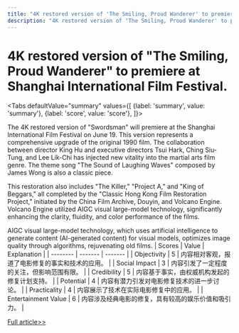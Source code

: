 ```yaml
---
title: "4K restored version of 'The Smiling, Proud Wanderer' to premiere at Shanghai International Film Festival."
description: "4K restored version of 'The Smiling, Proud Wanderer' to premiere at Shanghai International Film Festival."
---
```



# 4K restored version of "The Smiling, Proud Wanderer" to premiere at Shanghai International Film Festival.


<Tabs
	defaultValue="summary"
	values={[
	{label: 'summary', value: 'summary'},
	{label: 'score', value: 'score'},
]}>
<TabItem value="summary">


The 4K restored version of "Swordsman" will premiere at the Shanghai International Film Festival on June 19. This version represents a comprehensive upgrade of the original 1990 film. The collaboration between director King Hu and executive directors Tsui Hark, Ching Siu-Tung, and Lee Lik-Chi has injected new vitality into the martial arts film genre. The theme song "The Sound of Laughing Waves" composed by James Wong is also a classic piece.

This restoration also includes "The Killer," "Project A," and "King of Beggars," all completed by the "Classic Hong Kong Film Restoration Project," initiated by the China Film Archive, Douyin, and Volcano Engine. Volcano Engine utilized AIGC visual large-model technology, significantly enhancing the clarity, fluidity, and color performance of the films.

AIGC visual large-model technology, which uses artificial intelligence to generate content (AI-generated content) for visual models, optimizes image quality through algorithms, rejuvenating old films.
</TabItem>
<TabItem value="score">
	| Scores     | Value   | Explanation |
	| -------- | ------- | ------- |
	| Objectivity  | 5    | 内容相对客观，报道了电影修复的事实和技术的应用。    |
	| Social Impact | 3     | 内容引发了一定程度的关注，但影响范围有限。    |
	| Credibility    | 5    | 内容基于事实，由权威机构发起的修复计划支持。    |
	| Potential    | 4    | 内容有潜力引发对电影修复技术的进一步讨论。    |
	| Practicality    | 4    | 内容展示了技术在实际电影修复中的应用。    |
	| Entertainment Value    | 6    | 内容涉及经典电影的修复，具有较高的娱乐价值和吸引力。    |
</TabItem>
</Tabs>

[Full article>>](https://www.cnbeta.com.tw/articles/movie/1433952.htm)
